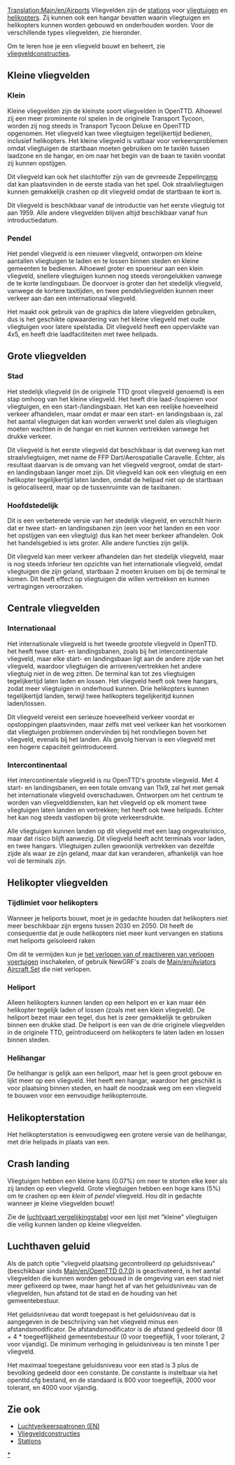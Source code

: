 [[Translation:Main/en/Airports]]
Vliegvelden zijn de [[Main/nl/Stations|stations]] voor [[Main/nl/Vliegtuigen|vliegtuigen]] en [[Main/nl/Vliegtuigen|helikopters]]. Zij kunnen ook een hangar bevatten waarin vliegtuigen en helikopters kunnen worden gebouwd en onderhouden worden. Voor de verschillende types vliegvelden, zie hieronder.

Om te leren hoe je een vliegveld bouwt en beheert, zie [[Main/nl/bouw vliegveld|vliegveldconstructies]].

==Kleine vliegvelden==

===Klein===
{{nl/Vliegveld|Fullname=Klein vliegveld|image=airport_s.png|Entry=|Runways=1|Ramps=2|Heli=1 (at terminals)|size=3 x 4|hangars=1|catchment=4|noise=3}}

Kleine vliegvelden zijn de kleinste soort vliegvelden in OpenTTD. Alhoewel zij een meer prominente rol spelen in de originele Transport Tycoon, worden zij nog steeds in Transport Tycoon Deluxe en OpenTTD opgenomen. Het vliegveld kan twee vliegtuigen tegelijkertijd bedienen, inclusief helikopters. Het kleine vliegveld is vatbaar voor verkeersproblemen omdat vliegtuigen de startbaan moeten gebruiken om te taxiën tussen laadzone en de hangar, en om naar het begin van de baan te taxiën voordat zij kunnen opstijgen.

Dit vliegveld kan ook het slachtoffer zijn van de gevreesde Zeppelin[[Main/en/Disasters|ramp]] dat kan plaatsvinden in de eerste stadia van het spel. Ook straalvliegtuigen kunnen gemakkelijk crashen op dit vliegveld omdat de startbaan te kort is.

Dit vliegveld is beschikbaar vanaf de introductie van het eerste vliegtuig tot aan 1959. Alle andere vliegvelden blijven altijd beschikbaar vanaf hun introductiedatum.

{{en/-}}

===Pendel===
{{nl/Vliegveld|Fullname=Pendel vliegveld|image=Commuterairport.png|imagewidth=300px|Entry=1983|Runways=1|Ramps=3|Heli=2|size=4 x 5|hangars=1|catchment=4|noise=4}}

Het pendel vliegveld is een nieuwer vliegveld, ontworpen om kleine aantallen vliegtuigen te laden en te lossen binnen steden en kleine gemeenten te bedienen. Alhoewel groter en spuerieur aan een klein vliegveld, snellere vliegtuigen kunnen nog steeds verongelukken vanwege de te korte landingsbaan. De doorvoer is groter dan het stedelijk vliegveld, vanwege de kortere taxitijden, en twee pendelvliegvelden kunnen meer verkeer aan dan een internationaal vliegveld.

Het maakt ook gebruik van de graphics die latere vliegvelden gebruiken, dus is het geschikte opwaardering van het kleine vliegveld met oude vliegtuigen voor latere spelstadia. Dit vliegveld heeft een oppervlakte van 4x5, en heeft drie laadfaciliteiten met twee helipads. 

{{en/-}}

==Grote vliegvelden==

===Stad===
{{nl/Vliegveld|Fullname=Stedelijk vliegveld|image=airport_c.PNG|imagewidth=300px|Entry=1955|Runways=1|Ramps=3|Heli=1 (at terminals)|size=6 x 6|hangars=1|catchment=5|noise=5}}

Het stedelijk vliegveld (in de originele TTD groot vliegveld genoemd) is een stap omhoog van het kleine vliegveld. Het heeft drie laad-/lospieren voor vliegtuigen, en een start-/landingsbaan. Het kan een reelijke hoeveelheid verkeer afhandelen, maar omdat er maar een start- en landingsbaan is, zal het aantal vliegtuigen dat kan worden verwerkt snel dalen als vliegtuigen moeten wachten in de hangar en niet kunnen vertrekken vanwege het drukke verkeer.

Dit vliegveld is het eerste vliegveld dat beschikbaar is dat overweg kan met straalvliegtuigen, met name de FFP Dart/Aerospatialle Caravelle. Echter, als resultaat daarvan is de omvang van het vliegveld vergroot, omdat de start- en landingsbaan langer moet zijn. Dit vliegveld kan ook een vliegtuig en een helikopter tegelijkertijd laten landen, omdat de helipad niet op de startbaan is gelocaliseerd, maar op de tussenruimte van de taxibanen.

{{en/-}}

===Hoofdstedelijk===
{{nl/Vliegveld|Fullname=Hoofdstedelijk vliegveld|image=airport_m.png|imagewidth=300px|Entry=1980|Runways=2|Ramps=3|Heli=1 (at terminals)|size=6 x 6|hangars=1|catchment=6|noise=8}}

Dit is een verbeterede versie van het stedelijk vliegveld, en verschilt hierin dat er twee start- en landingsbanen zijn (een voor het landen en een voor het opstijgen van een vliegtuig) dus kan het meer berkeer afhandelen. Ook het handelsgebied is iets groter. Alle andere functies zijn gelijk.

Dit vliegveld kan meer verkeer afhandelen dan het stedelijk vliegveld, maar is nog steeds inferieur ten opzichte van het internationale vliegveld, omdat vliegtuigen die zijn geland, startbaan 2 moeten kruisen om bij de terminal te komen. Dit heeft effect op vliegtuigen die willen vertrekken en kunnen vertragingen veroorzaken.

{{en/-}}

==Centrale vliegvelden==

===Internationaal===
{{nl/Vliegveld|Fullname=Internationaal vliegveld|image=airport_i.png|imagewidth=300px|Entry=1990|Runways=2|Ramps=6|Heli=2|size=7 x 7|hangars=2|catchment=8|noise=17}}

Het internationale vliegveld is het tweede grootste vliegveld in OpenTTD. het heeft twee start- en landingsbanen, zoals bij het intercontinentale vliegveld, maar elke start- en landingsbaan ligt aan de andere zijde van het vliegveld, waardoor vliegtuigen die arriveren/vertrekken het andere vliegtuig niet in de weg zitten. De terminal kan tot zes vliegtuigen tegelijkertijd laten laden en lossen. Het vliegveld heeft ook twee hangars, zodat meer vliegtuigen in onderhoud kunnen. Drie helikopters kunnen tegelijkertijd landen, terwijl twee helikopters tegelijkeritjd kunnen laden/lossen.

Dit vliegveld vereist een serieuze hoeveelheid verkeer voordat er opstoppingen plaatsvinden, maar zelfs met veel verkeer kan het voorkomen dat vliegtuigen problemen ondervinden bij het rondvliegen boven het vliegveld, evenals bij het landen. Als gevolg hiervan is een vliegveld met een hogere capaciteit geïntroduceerd.
{{en/-}}

===Intercontinentaal===
{{nl/Vliegveld|Fullname=Intercontinentaal vliegveld|image=Intercontinentalairport.png|imagewidth=300px|Entry=2002|Runways=4 (2 start; 2 landing)|Ramps=8|Heli=2|size=11 x 9|hangars=2|catchment=10|noise=25}}

Het intercontinentale vliegveld is nu OpenTTD's grootste vliegveld. Met 4 start- en landingsbanen, en een totale omvang van 11x9, zal het met gemak het internationale vliegveld overschaduwen. Ontworpen om het centrum te worden van vliegvelddiensten, kan het vliegveld op elk moment twee vliegtuigen laten landen en vertrekken; het heeft ook twee helipads. Echter het kan nog steeds vastlopen bij grote verkeersdrukte.

Alle vliegtuigen kunnen landen op dit vliegveld met een laag ongevalsrisico, maar dat risico blijft aanwezig. Dit vliegveld heeft acht terminals voor laden, en twee hangars. Vliegtuigen zullen gewoonlijk vertrekken van dezelfde zijde als waar ze zijn geland, maar dat kan veranderen, afhankelijk van hoe vol de terminals zijn.

{{en/-}}

==Helikopter vliegvelden==
===Tijdlimiet voor helikopters===
Wanneer je heliports bouwt, moet je in gedachte houden dat helikopters niet meer beschikbaar zijn ergens tussen 2030 en 2050. Dit heeft de consequentie dat je oude helikopters niet meer kunt vervangen en stations met heliports geïsoleerd raken

Om dit te vermijden kun je [[Main/nl/Voertuigen verouderen nooit|het verlopen van of reactiveren van verlopen voertuigen]] inschakelen, of gebruik NewGRF's zoals de [[Main/en/Aviators Aircraft Set]] die niet verlopen.

===Heliport===
{{nl/Vliegveld|Fullname=Heliport|image=Heliport.png|Entry=1963|Runways=N/A|Ramps=N/A|Heli=1|size=1 x 1|hangars=N/A|catchment=4|noise=1}}

Alleen helikopters kunnen landen op een heliport en er kan maar één helikopter tegelijk laden of lossen (zoals met een klein vliegveld). De heliport bezet maar een tegel, dus het is zeer gemakkelijk te gebruiken binnen een drukke stad. De heliport is een van de drie originele vliegvelden in de originele TTD, geïntroduceerd om helikopters te laten laden en lossen binnen steden.

{{en/-}}

===Helihangar===
{{nl/Vliegveld|Fullname=Helihangar|image=Helidepot.png|Entry=1976|Runways=N/A|Ramps=N/A|Heli=1|size=2 x 2|hangars=1|catchment=4|noise=2}}

De helihangar is gelijk aan een heliport, maar het is geen groot gebouw en lijkt meer op een vliegveld. Het heeft een hangar, waardoor het geschikt is voor plaatsing binnen steden, en haalt de noodzaak weg om een vliegveld te bouwen voor een eenvoudige helikopterroute.

{{en/-}}

==Helikopterstation==
{{nl/Vliegveld|Fullname=Helikopterstation|image=Helistation.png|Entry=1980|Runways=N/A|Ramps=N/A|Heli=3|size=2 x 4|hangars=1|catchment=4|noise=3}}

Het helikopterstation is eenvoudigweg een grotere versie van de helihangar, met drie helipads in plaats van een.

{{en/-}}

==Crash landing==
Vliegtuigen hebben een kleine kans (0.07%) om neer te storten elke keer als zij landen op een vliegveld. Grote vliegtuigen hebben een hoge kans (5%) om te crashen op een ''klein'' of ''pendel'' vliegveld. Hou dit in gedachte wanneer je kleine vliegvelden bouwt!

Zie de [[Main/en/Air Comparison|luchtvaart vergelijkingstabel]] voor een lijst met "kleine" vliegtuigen die veilig kunnen landen op kleine vliegvelden.

==Luchthaven geluid==
Als de patch optie "vliegveld plaatsing gecontrolleerd op geluidsniveau" (beschikbaar sinds [[Main/en/OpenTTD 0.7.0]]) is geactivateerd, is het aantal vliegvelden die kunnen worden gebouwd in de omgeving van een stad niet meer gefixeerd op twee, maar hangt het af van het geluidsniveau van de vliegvelden, hun afstand tot de stad en de houding van het gemeentebestuur.

Het geluidsniveau dat wordt toegepast is het geluidsniveau dat is aangegeven in de beschrijving van het vliegveld minus een afstandsmodificator. De afstandsmodificator is de afstand gedeeld door (8 + 4 * toegeeflijkheid gemeentebestuur (0 voor toegeeflijk, 1 voor tolerant, 2 voor vijandig). De minimum verhoging in geluidsniveau is ten minste 1 per vliegveld.

Het maximaal toegestane geluidsniveau voor een stad is 3 plus de bevolking gedeeld door een constante. De constante is instelbaar via het openttd.cfg bestand, en de standaard is 800 voor toegeeflijk, 2000 voor tolerant, en 4000 voor vijandig.
{{nl/Kenmerken|0.7}}

==Zie ook==
*[[Main/en/Air Traffic Patterns|Luchtverkeerspatronen (EN)]]
*[[Main/nl/bouw vliegveld|Vliegveldconstructies]]
*[[Main/nl/Stations|Stations]]

[[Category:nl/Vliegtuigen|*]]